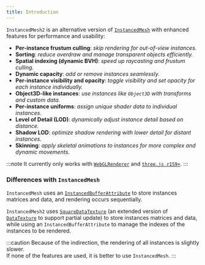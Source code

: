 ```yaml
---
title: Introduction
---
```


`InstancedMesh2` is an alternative version of [`InstancedMesh`](https://threejs.org/docs/#api/en/objects/InstancedMesh) 
with enhanced features for performance and usability:
- **Per-instance frustum culling**: *skip rendering for out-of-view instances.*
- **Sorting**: *reduce overdraw and manage transparent objects efficiently.*
- **Spatial indexing (dynamic BVH)**: *speed up raycasting and frustum culling.*
- **Dynamic capacity**: *add or remove instances seamlessly.*
- **Per-instance visibility and opacity**: *toggle visibility and set opacity for each instance individually.*
- **Object3D-like instances**: *use instances like `Object3D` with transforms and custom data.*
- **Per-instance uniforms**: *assign unique shader data to individual instances.*
- **Level of Detail (LOD)**: *dynamically adjust instance detail based on distance.*
- **Shadow LOD**: *optimize shadow rendering with lower detail for distant instances.*
- **Skinning**: *apply skeletal animations to instances for more complex and dynamic movements.*

:::note 
It currently only works with [`WebGLRenderer`](https://threejs.org/docs/#api/en/renderers/WebGLRenderer) and 
[`three.js r159+`](https://github.com/mrdoob/three.js).
:::

### Differences with `InstancedMesh`

`InstancedMesh` uses an [`InstancedBufferAttribute`](https://threejs.org/docs/#api/en/core/InstancedBufferAttribute) to store instances matrices and data, 
and rendering occurs sequentially.

`InstancedMesh2` uses [`SquareDataTexture`](https://agargaro.github.io/instanced-mesh/api/classes/squaredatatexture/) 
(an extended version of [`DataTexture`](https://threejs.org/docs/#api/en/textures/DataTexture) to support partial update)
to store instances matrices and data, while using an `InstancedBufferAttribute` to manage the indexes of the instances to be rendered.

:::caution 
Because of the indirection, the rendering of all instances is slightly slower. <br/>
If none of the features are used, it is better to use `InstancedMesh`.
:::
